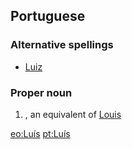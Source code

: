 {{also|Luis}}
==Portuguese==

===Alternative spellings===
* [[Luiz]]

===Proper noun===
{{infl|pt|proper noun}}

# {{given name|male|lang=pt}}, an equivalent of [[Louis]]

[[eo:Luís]]
[[pt:Luís]]